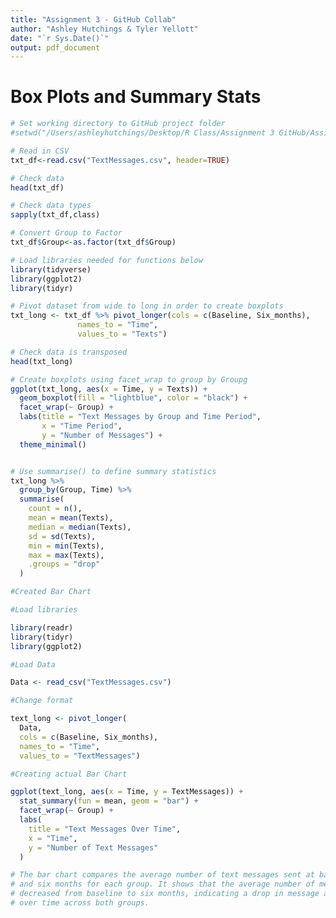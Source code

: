 ```yaml
---
title: "Assignment 3 - GitHub Collab"
author: "Ashley Hutchings & Tyler Yellott"
date: "`r Sys.Date()`"
output: pdf_document
---
```


# Box Plots and Summary Stats
```r
# Set working directory to GitHub project folder
#setwd("/Users/ashleyhutchings/Desktop/R Class/Assignment 3 GitHub/Assignment3R")

# Read in CSV
txt_df<-read.csv("TextMessages.csv", header=TRUE)

# Check data
head(txt_df)

# Check data types
sapply(txt_df,class)

# Convert Group to Factor
txt_df$Group<-as.factor(txt_df$Group)

# Load libraries needed for functions below
library(tidyverse)
library(ggplot2)
library(tidyr)

# Pivot dataset from wide to long in order to create boxplots
txt_long <- txt_df %>% pivot_longer(cols = c(Baseline, Six_months),
               names_to = "Time",
               values_to = "Texts")

# Check data is transposed
head(txt_long)

# Create boxplots using facet_wrap to group by Groupg
ggplot(txt_long, aes(x = Time, y = Texts)) +
  geom_boxplot(fill = "lightblue", color = "black") +
  facet_wrap(~ Group) +
  labs(title = "Text Messages by Group and Time Period",
       x = "Time Period",
       y = "Number of Messages") +
  theme_minimal()


# Use summarise() to define summary statistics
txt_long %>%
  group_by(Group, Time) %>%
  summarise(
    count = n(),
    mean = mean(Texts),
    median = median(Texts),
    sd = sd(Texts),
    min = min(Texts),
    max = max(Texts),
    .groups = "drop"
  )

#Created Bar Chart

#Load libraries

library(readr)
library(tidyr)
library(ggplot2)

#Load Data

Data <- read_csv("TextMessages.csv")

#Change format

text_long <- pivot_longer(
  Data,
  cols = c(Baseline, Six_months),
  names_to = "Time",
  values_to = "TextMessages")

#Creating actual Bar Chart

ggplot(text_long, aes(x = Time, y = TextMessages)) +
  stat_summary(fun = mean, geom = "bar") +
  facet_wrap(~ Group) +
  labs(
    title = "Text Messages Over Time",
    x = "Time",
    y = "Number of Text Messages"
  )

# The bar chart compares the average number of text messages sent at baseline 
# and six months for each group. It shows that the average number of messages 
# decreased from baseline to six months, indicating a drop in message activity 
# over time across both groups.
```



